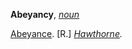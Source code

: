 '''Abeyancy''', ''[[noun (part of speech)|noun]]''

[[Abeyance]]. [R.] ''[[Hawthorne (source)|Hawthorne]].''